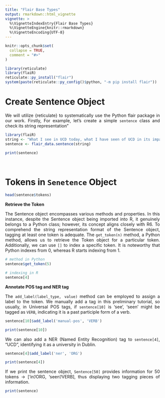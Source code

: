 ```yaml
---
title: "Flair Base Types"
output: rmarkdown::html_vignette
vignette: >
  %\VignetteIndexEntry{Flair Base Types}
  %\VignetteEngine{knitr::rmarkdown}
  %\VignetteEncoding{UTF-8}
---
```


```r
knitr::opts_chunk$set(
  collapse = TRUE,
  comment = "#>"
)
```

```r
library(reticulate)
library(flaiR)
reticulate::py_install("flair")
system(paste(reticulate::py_config()$python, "-m pip install flair"))
```



</div>


# Create Sentence Object

<div style="text-align: justify">

We will utilize {reticulate} to systematically use the Python flair package in our work. Firstly, For example, let's create a simple `sentence` class and check its string representation"


```r
library(flaiR)
string <- "What I see in UCD today, what I have seen of UCD in its impact on my own life and the life of Ireland, and what I want to see into the future is a university that can and does land real positive change in the world."
sentence <- flair_data.sentence(string)
```

```r
print(sentence)
```

</div>

&nbsp;

# Tokens in `Senetence` Object

```r
head(sentence$tokens)
```


__Retrieve the Token__

<div style="text-align: justify">

The Sentence object encompasses various methods and properties. In this instance, despite the Sentence object being imported into R, it genuinely belongs to a Python class; however, its concept aligns closely with R6. To comprehend the string representation format of the Sentence object, tagging at least one token is adequate. The `get_token(n)` method, a Python method, allows us to retrieve the Token object for a particular token. Additionally, we can use `[]` to index a specific token. It is noteworthy that Python indexes from 0, whereas R starts indexing from 1.

</div>


```r
# method in Python
sentence$get_token(5)
```


```r
# indexing in R 
sentence[4]
```


__Annotate POS tag and NER tag__

<div style="text-align: justify">


The `add_label(label_type, value)` method can be employed to assign a label to the token. We manually add a tag in this preliminary tutorial, so usually, in Universal POS tags, if `sentence[10]` is 'see', 'seen' might be tagged as `VERB`, indicating it is a past participle form of a verb.


```r
sentence[10]$add_label('manual-pos', 'VERB')
```


```r
print(sentence[10])
```

We can also add a NER (Named Entity Recognition) tag to `sentence[4]`, "UCD", identifying it as a university in Dublin.

```r
sentence[4]$add_label('ner', 'ORG')
```

```r
print(sentence[4])
```

If we print the sentence object, `Sentence[50]` provides information for 50 tokens → ['in'/ORG, 'seen'/VERB], thus displaying two tagging pieces of information.

```r
print(sentence)
```

</div>







